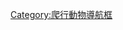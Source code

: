 {{Navbox with collapsible groups
| name = 泛龜類
| state = <includeonly>{{{state|collapsed}}}</includeonly><noinclude>{{{state|expanded}}}</noinclude>
| bodyclass = hlist
| title = {{link-en|泛龜類|Pantestudines}}

| group1 = {{Nobold|{{Small|
* 界：[[動物界]]
* 門：[[脊索動物門]]
* 演化支：[[蜥形綱]]
* 綱：[[爬行綱]]
* 亞綱：[[無孔亞綱]]
}}}}
| list1 =
  {{Navbox|subgroup
  | group1 = [[真爬行動物]]
  | list1 =
    {{Navbox|subgroup
    | list1 =
**參見 [[Template:真爬行動物|真爬行動物]]
    | group2 = {{link-en|泛龜類|Pantestudines}}
    | list2 =
**見下文↓
    }}
  | belowstyle = background:#ddddff;font-size:115%
  | below = {{link-en|泛龜類|Pantestudines}}
  }}

| list2 =
  {{Navbox|subgroup
  | image =
<span style="{{MirrorH}}">[[File:Bild2 Ur-Schildkröte Zeichnung.jpg|140px|''Pappochelys rosinae'']]</span>
[[File:Kayentachelys NT.jpg|140px|''Kayentachelys aprix'']]
  | group1 = {{link-en|泛龜類|Pantestudines|泛<br>龜<br>類}}
  | list1 =
    {{Navbox|subgroup
    | list1 =
* {{Extinct}}[[盔齒龍屬]]?
* {{Extinct}}[[跛蜥屬]]?
* {{link-en|始喙龜屬|Eorhynchochelys}}
* [[正南龜屬]]?
* [[半甲齒龜|齒龜屬]]
* {{link-en|祖龜屬|Pappochelys}}
* †[[鰭龍超目]]?
* {{link-en|龍龜科|Saurosphargidae}}?
    | group2 = {{link-en|龜鱉形類|Testudinata|龜<br>鱉<br>形<br>類}}
    | list2 =
      {{Navbox|subgroup
      | list1 =
* {{Extinct}}{{link-en|欽利龜屬|Chinlechelys}}
* {{Extinct}}[[神鷹龜屬]]
* {{Extinct}}{{link-en|島嶼龜屬|Eileanchelys}}
* {{Extinct}}{{le|Heckerochelys}}
* {{Extinct}}{{le|印度龜屬|Indochelys}}
* {{Extinct}}{{link-en|美尻龜屬|Kallokibotion}}
* {{Extinct}}[[卡岩塔龟属]]
* {{Extinct}}[[原顎龜|原顎龜屬]]
* {{Extinct}}{{le|原龜屬|Proterochersis}}
* {{Extinct}}{{le|Spoochelys}}
      | group2 = {{nowrap|{{Extinct}}{{le|南方龜科|Australochelyidae}}}}
      | list2 =
* {{link-en|南方龜屬|Australochelys}}
* {{link-en|古龜屬|Palaeochersis}}
* {{link-en|Waluchelys}}
      | group3 = {{nowrap|{{Extinct}}{{le|卷角龜目|Meiolaniformes}}}}
      | list3 =
        {{Navbox|subgroup
        | list1 =
* {{link-en|丘布特龜屬|Chubutemys}}
* {{link-en|奧德威爾龜屬|Otwayemys}}
* {{link-en|巴塔哥尼亞龜屬|Patagoniaemys}}
* {{link-en|Peligrochelys}}
* {{link-en|Trapalcochelys}}
        | group2 = {{link-en|卷角龜科|Meiolaniidae}}
        | list2 =
* {{link-en|Gaffneylania}}
* [[卷角龜屬]]
* {{link-en|忍者龜屬|Ninjemys}}
* {{link-en|Niolamia}}
* {{link-en|Warkalania}}
        }}
      | group4 = {{nowrap|{{Extinct}}{{link-en|四川龜科|Sichuanchelyidae}}}}
      | list4 =
* {{link-en|勞亞龜屬|Laurasichersis}}
* {{link-en|蒙古龜屬|Mongolochelys}}
* {{link-en|四川龜屬|Sichuanchelys}}
      | group5 ={{nowrap|{{Extinct}}{{link-en|Helochelydridae}}}}
      | list5 =
* {{link-en|亞拉岡龜屬|Aragochersis}}
* {{link-en|Helochelydra}}
* {{link-en|Helochelys}}
* {{link-en|Naomichelys}}
* {{link-en|Solemys}}
      | group6 = {{nowrap|{{Extinct}}{{le|副曲頸龜下目|Paracryptodira}}}}
      | list6 =
        {{Navbox|subgroup
        | group1 = {{le|Compsemydidae}}
        | list1 =
* {{le|Compsemys}}
* {{le|Kallokibotion}}?
* {{le|Peltochelys}}
* {{le|Riodevemys}}?
* {{le|Selenemys}}?
        | group2 = {{le|側胸龜科|Pleurosternidae}}
        | list2 =
* {{le|恐龜屬|Dinochelys}}?
* {{le|背龜屬|Dorsetochelys}}
* {{le|Glyptops}}
* {{le|Pleurosternon}}
* {{le|Riodevemys}}?
* {{le|Selenemys}}?
* {{le|Toremys}}
* {{le|Uluops}}?
* '''{{le|Helochelydridae}}'''?
        | group3 = {{le|貝氏龜科|Baenidae}}
        | list3 =
* {{le|Arundelemys}}
* {{le|Arvinachelys}}
* {{le|貝氏龜屬|Baena (genus)}}
* {{le|Boremys}}
* {{le|雪松龜屬|Cedrobaena}}
* {{le|Chisternon}}
* {{le|Denazinemys}}
* {{le|Eubaena}}
* {{le|卡美拉龜屬|Gamerabaena}}
* {{le|Goleremys}}
* {{le|Hayemys}}
* {{le|Lakotemys}}
* {{le|Neurankylus}}
* {{le|Palatobaena}}
* {{le|Peckemys}}
* {{le|近貝氏龜屬|Plesiobaena}}
* {{le|古貝氏龜屬|Protobaena}}
* {{le|Saxochelys}}
* {{le|Scabremys}}
* {{le|Stygiochelys}}
* {{le|Thescelus}}
* {{le|Trinitichelys}}
* '''{{le|Compsemydidae}}'''?
        }}
      | group7 = {{Extinct}}{{le|新疆龜科|Xinjiangchelyidae}}
      | list7 =
* {{le|安娜龜屬|Annemys}}
* {{le|Basilochelys}}?
* {{le|Brodiechelys}}
* {{le|Camerochelys}}
* {{le|成渝龜屬|Chengyuchelys]]}}
* {{le|Jastmelchyi}}
* {{le|加拉信龜屬|Kalasinemys}}
* {{le|拉拉龜屬|Larachelus}}
* {{le|貢族龜屬|Phunoichelys}}
* {{le|原新疆龜屬|Protoxinjiangchelys}}
* {{le|Shartegemys}}
* {{le|暹羅龜屬|Siamochelys}}
* {{le|中國古鱉屬|Sinaspideretes}}?
* {{le|天府龜屬|Tienfuchelys}}
* {{le|Undjulemys}}
* {{le|新疆龜屬|Xinjiangchelys}}
* {{le|鹽都龜屬|Yanduchelys}}
      | group8 = {{Extinct}}{{le|大貝氏龜科|Macrobaenidae}} /<br />{{le|中國龜科|Sinemydidae}}
      | list8 =
* {{le|Anatolemys}}
* {{le|亞洲龜屬|Asiachelys]}}
* {{le|Aurorachelys}}
* {{le|昌馬龜屬|Changmachelys}}
* {{le|龍龜屬（Dracochelys）|Dracochelys|龍龜屬}}
* {{le|高盧龜屬|Gallica lapparentiana}}
* {{le|Galvechelone}}
* {{le|香港龜屬|Hongkongochelys}}
* {{le|霍亞斯龜屬|Hoyasemys}}
* {{le|熱河龜屬|Jeholochelys}}
* {{le|猶迪龜屬|Judithemys}}
* {{le|吉爾吉斯龜屬|Kirgizemys}}
* {{le|遼龜屬|Liaochelys}}
* {{le|大貝氏龜屬|Macrobaena}}
* [[满洲龟|滿洲龜屬]]
* [[鄂尔多斯龟|鄂爾多斯龜屬]]
* {{le|甲尾龜屬|Osteopygis}}
* {{le|Oxemys}}
* {{le|中國龜屬|Sinemys}}
* {{le|似天府龜屬|Tienfucheloides}}
* {{le|Wuguia}}
* {{le|小龜屬|Xiaochelys}}
* {{le|Yakemys}}
* {{le|玉門龜屬|Yumenemys}}
      | group9 = {{Extinct}}{{le|傍海龜類|Thalassochelydia}}<br />{{Nobold|{{Small|(''sensu'' Joyce ''et al.'', 2021)}}}}
      | list9 =
        {{Navbox|subgroup
        | list1 =
* {{le|Aplax}}
* {{le|Cyrtura}}
* {{le|Euryaspis}}
* {{le|西班牙海龜屬|Hispaniachelys}}
* {{le|Neusticemys}}
* {{le|奧瓦多夫龜屬|Owadowia}}
* {{le|Pelobatochelys}}
* {{le|傍海龜屬|Thalassemys}}
* '''[[原盖龟科]]'''?
        | group2 = {{le|Sandownidae}}
        | list2 =
* {{le|安哥拉海龜屬|Angolachelys}}
* {{le|小臉龜屬|Brachyopsemys}}
* {{le|Leyvachelys}}
* {{le|Sandownia}}
* {{le|Solnhofia}}?
        | group3 = {{le|闊胸龜科|Eurysternidae}}
        | list3 =
* {{le|Achelonia}}
* {{le|Chelonides}}
* {{le|闊胸龜屬|Eurysternum}}
* {{le|Hydropelta}}
* {{le|Idiochelys}}
* [[古玫杜沙龟属]]
* {{le|副龜屬|Parachelys}}
* {{le|Solnhofia}}?
        | group4 = {{le|近蛇頸龜科|Plesiochelyidae}}
        | list4 =
* {{le|Craspedochelys}}
* {{le|球龜屬|Globochelus}}
* {{le|Hylaeochelys}}?
* {{le|侏羅龜屬|Jurassichelon}}?
* {{le|近蛇頸龜屬|Plesiochelys}}
* {{le|Portlandemys}}
* {{le|Tropidemys}}
        }}
      | group10 = [[龜鱉目]]
      | list10 =
**參見 [[Template:龟鳖目|龜鱉目]]
      }}
    }}
  }}

| below =
* 另見：{{le|安哥拉龜類|Angolachelonia}}
* {{le|固足類|Ankylopoda}}
* {{le|主龜龍類|Archelosauria}}
* {{le|中龜類|Mesochelydia}}
* {{le|近龜類|Perichelydia}}
* {{Icon|Category}} [[:Category:泛龜類|Category]]
}}<noinclude>

{{Collapsible option|default=collapsed}}
[[Category:爬行動物導航框]]
</noinclude>